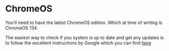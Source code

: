 # ChromeOS

You'll need to have the latest ChromeOS edition. Which at time of writing is ChromeOS 134.

The easiest way to check if you system is up to date and get any updates is to follow the excellent instructions by Google which you can find [here](https://support.google.com/chromebook/answer/177889?hl=en-GB#:~:text=Settings%20.,operating%20system%20your%20Chromebook%20uses)
